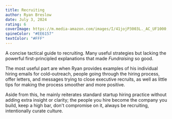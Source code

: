 ```yaml
---
title: Recruiting
author: Ryan Breslow
date: July 3, 2024
rating: 6
coverImage: https://m.media-amazon.com/images/I/41jojP3003L._AC_UF1000,1000_QL80_.jpg
spineColor: "#EE6157"
textColor: "#FFF"
---
```


A concise tactical guide to recruiting. Many useful strategies but lacking the powerful first-principled explanations that made _Fundraising_ so good.

The most useful part are when Ryan provides examples of his individual hiring emails for cold-outreach, people going through the hiring process, offer letters, and messages trying to close executive recruits, as well as little tips for making the process smoother and more positive.

Aside from this, he mainly reiterates standard startup hiring practice without adding extra insight or clarity; the people you hire become the company you build, keep a high bar, don't compromise on it, always be recruiting, intentionally curate culture.
